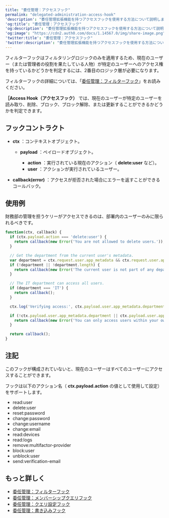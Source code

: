 ```yaml
---
title: "委任管理：アクセスフック"
permalink: "delegated-administration-access-hook"
'description': "委任管理拡張機能を持つアクセスフックを使用する方法について説明します。"
'og:title': "委任管理：アクセスフック"
'og:description': "委任管理拡張機能を持つアクセスフックを使用する方法について説明します。"
'og:image': "https://cdn2.auth0.com/docs/1.14567.0/img/share-image.png"
'twitter:title': "委任管理：アクセスフック"
'twitter:description': "委任管理拡張機能を持つアクセスフックを使用する方法について説明します。"
---
```


フィルターフックはフィルタリングロジックのみを適用するため、現在のユーザー（または管理者の役割を果たしている人物）が特定のユーザーへのアクセス権を持っているかどうかを判定するには、2番目のロジック層が必要になります。

フィルターフックの詳細については、「[委任管理：フィルターフック](/ja-jp/customize/extensions/delegated-administration-extension/delegated-administration-hooks/delegated-administration-filter-hook)」をお読みください。

**［Access Hook（アクセスフック）** では、現在のユーザーが特定のユーザーを読み取り、削除、ブロック、ブロック解除、または更新することができるかどうかを判定できます。

## フックコントラクト

* **ctx** ：コンテキストオブジェクト。

  + **payload** ：ペイロードオブジェクト。

    - **action** ：実行されている現在のアクション（ **delete:user** など）。
    - **user** ：アクションが実行されているユーザー。
* **callback(error)** ：アクセスが拒否された場合にエラーを返すことができるコールバック。

## 使用例

財務部の管理を担うケリーがアクセスできるのは、部署内のユーザーのみに限られるべきです。

```javascript lines
function(ctx, callback) {
  if (ctx.payload.action === 'delete:user') {
    return callback(new Error('You are not allowed to delete users.'));
  }

  // Get the department from the current user's metadata.
  var department = ctx.request.user.app_metadata && ctx.request.user.app_metadata.department;
  if (!department || !department.length) {
    return callback(new Error('The current user is not part of any department.'));
  }

  // The IT department can access all users.
  if (department === 'IT') {
    return callback();
  }

  ctx.log('Verifying access:', ctx.payload.user.app_metadata.department, department);

  if (!ctx.payload.user.app_metadata.department || ctx.payload.user.app_metadata.department !== department) {
    return callback(new Error('You can only access users within your own department.'));
  }

  return callback();
}
```

## 注記

このフックが構成されていないと、現在のユーザーはすべてのユーザーにアクセスすることができます。

フックは以下のアクション名（ **ctx.payload.action** の値として使用して設定）をサポートします。

* read:user
* delete:user
* reset:password
* change:password
* change:username
* change:email
* read:devices
* read:logs
* remove:multifactor-provider
* block:user
* unblock:user
* send:verification-email

## もっと詳しく

* [委任管理：フィルターフック](/ja-jp/customize/extensions/delegated-administration-extension/delegated-administration-hooks/delegated-administration-filter-hook)
* [委任管理：メンバーシップクエリフック](/ja-jp/customize/extensions/delegated-administration-extension/delegated-administration-hooks/delegated-administration-memberships-query-hook)
* [委任管理：クエリ設定フック](/ja-jp/customize/extensions/delegated-administration-extension/delegated-administration-hooks/delegated-administration-settings-query-hook)
* [委任管理：書き込みフック](/ja-jp/customize/extensions/delegated-administration-extension/delegated-administration-hooks/delegated-administration-write-hook)